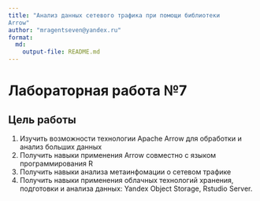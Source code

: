 ```yaml
---
title: "Анализ данных сетевого трафика при помощи библиотеки
Arrow"
author: "mragentseven@yandex.ru"
format: 
  md:
    output-file: README.md
---
```


# Лабораторная работа №7

## Цель работы

1. Изучить возможности технологии Apache Arrow для обработки и анализ больших
данных
2. Получить навыки применения Arrow совместно с языком программирования R
3. Получить навыки анализа метаинфомации о сетевом трафике
4. Получить навыки применения облачных технологий хранения, подготовки и
анализа данных: Yandex Object Storage, Rstudio Server.

```r
```
